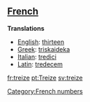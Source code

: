 ==[[French]]==

'''Translations'''

*[[English]]: [[thirteen]]
*[[Greek]]: [[triskaideka]]
*[[Italian]]: [[tredici]]
*[[Latin]]: [[tredecem]]

[[fr:treize]]
[[pt:Treize]]
[[sv:treize]]
[[Category:French numbers]]